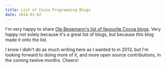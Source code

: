 ```yaml
---
title: List of Cocoa Programming Blogs
date: 2014-01-02
---
```



I'm very happy to share [Ole Begemann's list of favourite Cocoa blogs](http://oleb.net/blog/2013/12/my-favorite-cocoa-programming-blogs/). Very happy not solely because it's a great list of blogs, but because _this_ blog made it onto the list.

I know I didn't do as much writing here as I wanted to in 2013, but I'm looking forward to doing more of it, and more open source contributions, in the coming twelve months. Cheers!


  